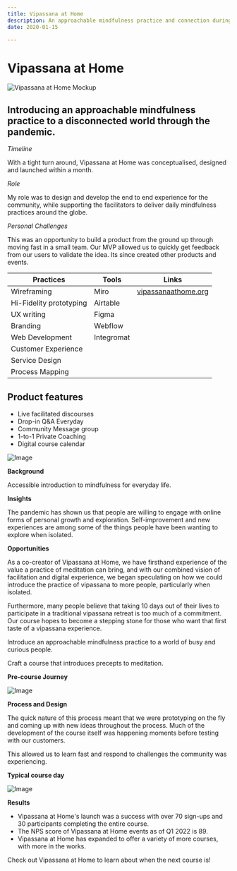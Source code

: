 ```yaml
---
title: Vipassana at Home
description: An approachable mindfulness practice and connection during the pandemic.
date: 2020-01-15

---
```

# Vipassana at Home

![Vipassana at Home Mockup](../images/VAH-MOCKUP.png)

## Introducing an approachable mindfulness practice to a disconnected world through the pandemic.

_Timeline_

With a tight turn around, Vipassana at Home was conceptualised, designed and launched within a month.

_Role_

My role was to design and develop the end to end experience for the community, while supporting the facilitators to deliver daily mindfulness practices around the globe.

_Personal Challenges_

This was an opportunity to build a product from the ground up through moving fast in a small team. Our MVP allowed us to quickly get feedback from our users to validate the idea. Its since created other products and events.



| Practices             | Tools     | Links                        |
| --------------------- | --------- | ---------------------------- |
| Wireframing           | Miro      | [vipassanaathome.org](http://vipassanaathome.org) |
| Hi-Fidelity prototyping| Airtable  |                              |
| UX writing            | Figma     |                              |
| Branding              | Webflow   |                              |
| Web Development       | Integromat|                              |
| Customer Experience   |           |                              |
| Service Design        |           |                              |
| Process Mapping       |           |                              |

## Product features
- Live facilitated discourses
- Drop-in Q&A Everyday
- Community Message group
- 1-to-1 Private Coaching
- Digital course calendar

![Image](../images/Sceens-for-Vipassana-at-Home.jpg)

**Background**

Accessible introduction to mindfulness for everyday life.

**Insights**

The pandemic has shown us that people are willing to engage with online forms of personal growth and exploration. Self-improvement and new experiences are among some of the things people have been wanting to explore when isolated.

**Opportunities**

As a co-creator of Vipassana at Home, we have firsthand experience of the value a practice of meditation can bring, and with our combined vision of facilitation and digital experience, we began speculating on how we could introduce the practice of vipassana to more people, particularly when isolated.

Furthermore, many people believe that taking 10 days out of their lives to participate in a traditional vipassana retreat is too much of a commitment. Our course hopes to become a stepping stone for those who want that first taste of a vipassana experience.

Introduce an approachable mindfulness practice to a world of busy and curious people.

Craft a course that introduces precepts to meditation.

**Pre-course Journey**

![Image](../images/PNG-of-Vipassana-Flow-chart.png)

**Process and Design**

The quick nature of this process meant that we were prototyping on the fly and coming up with new ideas throughout the process. Much of the development of the course itself was happening moments before testing with our customers.

This allowed us to learn fast and respond to challenges the community was experiencing.

**Typical course day**

![Image](../images/Typical-Course-Day.svg)

**Results**

-  Vipassana at Home's launch was a success with over 70 sign-ups and 30 participants completing the entire course.
-  The NPS score of Vipassana at Home events as of Q1 2022 is 89.
-  Vipassana at Home has expanded to offer a variety of more courses, with more in the works.

Check out Vipassana at Home to learn about when the next course is!